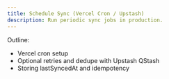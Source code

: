 ```yaml
---
title: Schedule Sync (Vercel Cron / Upstash)
description: Run periodic sync jobs in production.
---
```


 

Outline:
- Vercel cron setup
- Optional retries and dedupe with Upstash QStash
- Storing lastSyncedAt and idempotency
